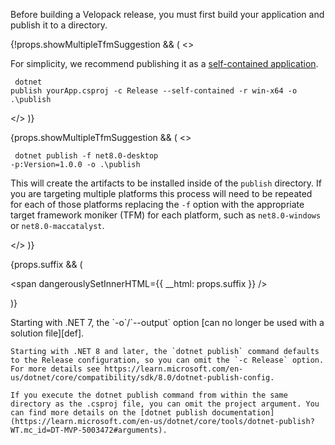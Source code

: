 
Before building a Velopack release, you must first build your application and publish it to a directory.


{!props.showMultipleTfmSuggestion && (
    <>
    <p>
    For simplicity, we recommend publishing it as a <a href="https://learn.microsoft.com/dotnet/core/deploying/#publish-self-contained">self-contained application</a>.
    </p>
    <p>
    <code className="language-bash">
    dotnet publish yourApp.csproj -c Release --self-contained -r win-x64 -o .\publish
    </code>
    </p>
    </>
)}


{props.showMultipleTfmSuggestion && (
    <>
        <p>
        <code className="language-cmd">
        dotnet publish -f net8.0-desktop -p:Version=1.0.0 -o .\publish
        </code>
        </p>
        <p>
        This will create the artifacts to be installed inside of the <code>publish</code> directory. If you are targeting multiple platforms this process will need to be repeated for each of those platforms replacing the <code>-f</code> option with the appropriate target framework moniker (TFM) for each platform, such as <code>net8.0-windows</code> or <code>net8.0-maccatalyst</code>.
        </p>
    </>
)}

{props.suffix && (
    <p>
        <span dangerouslySetInnerHTML={{ __html: props.suffix }} />
    </p>
)}

<Admonition type="tip">
    Starting with .NET 7, the `-o`/`--output` option [can no longer be used with a solution file][def].

    Starting with .NET 8 and later, the `dotnet publish` command defaults to the Release configuration, so you can omit the `-c Release` option.
    For more details see https://learn.microsoft.com/en-us/dotnet/core/compatibility/sdk/8.0/dotnet-publish-config.

    If you execute the dotnet publish command from within the same directory as the .csproj file, you can omit the project argument. You can find more details on the [dotnet publish documentation](https://learn.microsoft.com/en-us/dotnet/core/tools/dotnet-publish?WT.mc_id=DT-MVP-5003472#arguments).
</Admonition>